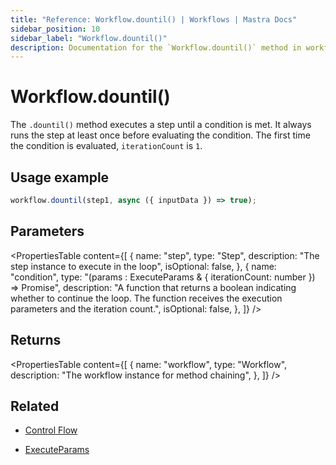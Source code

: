 ```yaml
---
title: "Reference: Workflow.dountil() | Workflows | Mastra Docs"
sidebar_position: 10
sidebar_label: "Workflow.dountil()"
description: Documentation for the `Workflow.dountil()` method in workflows, which creates a loop that executes a step until a condition is met.
---
```


# Workflow.dountil()

The `.dountil()` method executes a step until a condition is met. It always runs the step at least once before evaluating the condition. The first time the condition is evaluated, `iterationCount` is `1`.

## Usage example

```typescript copy
workflow.dountil(step1, async ({ inputData }) => true);
```

## Parameters

<PropertiesTable
  content={[
    {
      name: "step",
      type: "Step",
      description: "The step instance to execute in the loop",
      isOptional: false,
    },
    {
      name: "condition",
      type: "(params : ExecuteParams & { iterationCount: number }) => Promise<boolean>",
      description:
        "A function that returns a boolean indicating whether to continue the loop. The function receives the execution parameters and the iteration count.",
      isOptional: false,
    },
  ]}
/>

## Returns

<PropertiesTable
  content={[
    {
      name: "workflow",
      type: "Workflow",
      description: "The workflow instance for method chaining",
    },
  ]}
/>

## Related

- [Control Flow](/docs/workflows/control-flow)

- [ExecuteParams](../step#executeparams)
